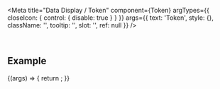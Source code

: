 
<Meta
  title="Data Display / Token"
  component={Token}
  argTypes={{
    closeIcon: { control: { disable: true } }
  }}
  args={{
    text: 'Token',
    style: {},
    className: '',
    tooltip: '',
    slot: '',
    ref: null
  }}
/>

<DocsHeader />

<br />

## Example

<Canvas>
  <Story name="Default">
    {(args) => {
      return <Token {...args} />;
    }}
  </Story>
</Canvas>

<ArgsTable story="." />
